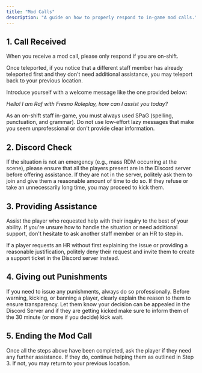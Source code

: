 ```yaml
---
title: "Mod Calls"
description: "A guide on how to properly respond to in-game mod calls."
---
```


## 1. Call Received

When you receive a mod call, please only respond if you are on-shift.

<Note>
  Once teleported, if you notice that a different staff member has already teleported first and they don't need additional assistance, you may teleport back to your previous location.
</Note>

Introduce yourself with a welcome message like the one provided below:

_Hello! I am Raf with Fresno Roleplay, how can I assist you today?_

As an on-shift staff in-game, you must always used SPaG (spelling, punctuation, and grammar). Do not use low-effort lazy messages that make you seem unprofessional or don't provide clear information.

## 2. Discord Check

If the situation is not an emergency (e.g., mass RDM occurring at the scene), please ensure that all the players present are in the Discord server before offering assistance. If they are not in the server, politely ask them to join and give them a reasonable amount of time to do so. If they refuse or take an unnecessarily long time, you may proceed to kick them.

## 3. Providing Assistance

Assist the player who requested help with their inquiry to the best of your ability. If you're unsure how to handle the situation or need additional support, don't hesitate to ask another staff member or an HR to step in.

<Warning>
  If a player requests an HR without first explaining the issue or providing a reasonable justification, politely deny their request and invite them to create a support ticket in the Discord server instead.
</Warning>

## 4. Giving out Punishments

If you need to issue any punishments, always do so professionally. Before warning, kicking, or banning a player, clearly explain the reason to them to ensure transparency. Let them know your decision can be appealed in the Discord Server and if they are getting kicked make sure to inform them of the 30 minute (or more if you decide) kick wait.

## 5. Ending the Mod Call

Once all the steps above have been completed, ask the player if they need any further assistance. If they do, continue helping them as outlined in Step 3. If not, you may return to your previous location.